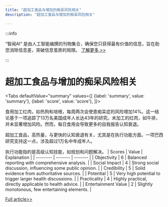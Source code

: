 ```yaml
---
title: "超加工食品与增加的痴呆风险相关"
description: "超加工食品与增加的痴呆风险相关"

---
```



:::info

“智闻AI“ 是由人工智能编撰的刊物集合，确保您只获得最有价值的信息，旨在助您消除信息差，突破信息茧房的局限。  [了解更多 >>](/)

:::

# 超加工食品与增加的痴呆风险相关


<Tabs
	defaultValue="summary"
	values={[
	{label: 'summary', value: 'summary'},
	{label: 'score', value: 'score'},
]}>
<TabItem value="summary">


食用加工红肉，如热狗和培根，每周两次会使患痴呆症的风险增加14%。这一结论基于一项追踪了13万名美国成年人长达43年的研究。未加工的红肉，如牛排，并未显著增加风险。然而，每日食用会导致更多的自我报告认知衰退。

超加工食品，高热量，与更快的认知衰退有关，尤其是在执行功能方面。一项巴西研究支持这一点，涉及超过1万名中年成年人。

执行功能指的是高级认知技能，如规划和问题解决。
</TabItem>
<TabItem value="score">
	| Scores     | Value   | Explanation |
	| -------- | ------- | ------- |
	| Objectivity  | 6    | Balanced reporting with comprehensive analysis.    |
	| Social Impact | 4     | Strong social discussion, influencing some public opinion.    |
	| Credibility    | 5    | Solid evidence from authoritative sources.    |
	| Potential    | 5    | Very high potential to trigger larger health discussions.    |
	| Practicality    | 4    | Highly practical, directly applicable to health advice.    |
	| Entertainment Value    | 2    | Slightly monotonous, few entertaining elements.    |
</TabItem>
</Tabs>

[Full article>>](https://science.slashdot.org/story/24/08/01/229241/more-evidence-links-ultraprocessed-foods-to-dementia?utm_source=rss1.0mainlinkanon&utm_medium=feed)
